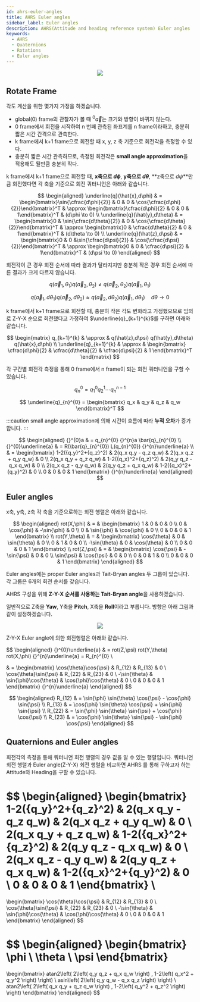 ```yaml
---
id: ahrs-euler-angles
title: AHRS Euler angles
sidebar_label: Euler angles
description: AHRS(Attitude and heading reference system) Euler angles
keywords:
  - AHRS
  - Quaternions
  - Rotations
  - Euler angles
---
```



<center>
	<img src={useBaseUrl("img/etc/project/ahrs/ahrs-euler-angles-rotation.png")} />
</center>

## Rotate Frame

각도 계산을 위한 몇가지 가정을 하겠습니다.

- global(0) frame의 관찰자가 볼 때 ${}^{0}\vec{a}$는 크기와 방향이 바뀌지 않는다.
- 0 frame에서 회전을 시작하여 n 번째 관측된 좌표계를 n frame이라하고, 충분히 짧은 시간 간격으로 관측한다.
- k frame에서 k+1 frame으로 회전할 때 x, y, z 축 기준으로 회전각을 측정할 수 있다.
- 충분히 짧은 시간 관측하므로, 측정된 회전각은 **small angle approximation**을 적용해도 될만큼 충분히 작다.

k frame에서 k+1 frame으로 회전할 때, **x축으로 $d\phi$**, **y축으로 $d\theta$**, **z축으로 $d\psi$**만큼 회전했다면 각 축을 기준으로 회전 쿼터니언은 아래와 같습니다.

$$
\begin{aligned}
\underline{q}(\hat{x},d\phi)
& = \begin{bmatrix}\sin{\cfrac{d\phi}{2}} & 0 & 0 & \cos{\cfrac{d\phi}{2}}\end{bmatrix}^T
& \approx \begin{bmatrix}\cfrac{d\phi}{2} & 0 & 0 & 1\end{bmatrix}^T
& (d\phi \to 0)
\\
\underline{q}(\hat{y},d\theta)
& = \begin{bmatrix}0 & \sin{\cfrac{d\theta}{2}} & 0 & \cos{\cfrac{d\theta}{2}}\end{bmatrix}^T
& \approx \begin{bmatrix}0 & \cfrac{d\theta}{2} & 0 & 1\end{bmatrix}^T
& (d\theta \to 0)
\\
\underline{q}(\hat{z},d\psi)
& = \begin{bmatrix}0 & 0 &\sin{\cfrac{d\psi}{2}} & \cos{\cfrac{d\psi}{2}}\end{bmatrix}^T
& \approx \begin{bmatrix}0 & 0 & \cfrac{d\psi}{2} & 1\end{bmatrix}^T
& (d\psi \to 0)
\end{aligned}
$$

회전각이 큰 경우 회전 순서에 따라 결과가 달라지지만 충분히 작은 경우 회전 순서에 따른 결과가 크게 다르지 않습니다.

$$
q(\vec{a}_{1},\theta_{1}) q(\vec{a}_{2},\theta_{2}) \neq q(\vec{a}_{2},\theta_{2}) q(\vec{a}_{1},\theta_{1})
$$

$$
q(\vec{a}_{1},d\theta_{1}) q(\vec{a}_{2},d\theta_{2}) \approx q(\vec{a}_{2},d\theta_{2}) q(\vec{a}_{1},d\theta_{1}) \quad d\theta \to 0
$$

k frame에서 k+1 frame으로 회전할 때, 충분히 작은 각도 변화라고 가정했으므로 임의로 Z-Y-X 순으로 회전했다고 가정하여 $\underline{q}_{k+1}^{k}$를 구하면 아래와 같습니다.

$$
\begin{matrix}
q_{k+1}^{k} & \approx & q(\hat{z},d\psi) q(\hat{y},d\theta) q(\hat{x},d\phi) \\
\underline{q}_{k+1}^{k} & \approx &
  \begin{bmatrix}
  \cfrac{d\phi}{2} & \cfrac{d\theta}{2} & \cfrac{d\psi}{2} & 1
  \end{bmatrix}^T
\end{matrix}
$$

각 구간별 회전각 측정을 통해 0 frame에서 n frame이 되는 회전 쿼터니언을 구할 수 있습니다.

$$
q_{n}^{0} = q_{1}^{0} q_{2}^{1} \cdots q_{n}^{n-1}
$$

$$
\underline{q}_{n}^{0} = \begin{bmatrix} q_x & q_y & q_z & q_w \end{bmatrix}^T
$$

:::caution
small angle approximation에 의해 시간이 흐름에 따라 **누적 오차**가 증가합니다.
:::

$$
\begin{aligned}
{}^{0}a & = q_{n}^{0} {}^{n}a \bar{q}_{n}^{0}
\\
{}^{0}\underline{a} & = R(\bar{q}_{n}^{0}) L(q_{n}^{0}) {}^{n}\underline{a}
\\
& = \begin{bmatrix}
1-2({q_y}^2+{q_z}^2)  &  2(q_x q_y - q_z q_w)  &  2(q_x q_z + q_y q_w)  &  0  \\
2(q_x q_y + q_z q_w)  &  1-2({q_x}^2+{q_z}^2)  &  2(q_y q_z - q_x q_w)  &  0  \\
2(q_x q_z - q_y q_w)  &  2(q_y q_z + q_x q_w)  &  1-2({q_x}^2+{q_y}^2)  &  0  \\
0  &  0  &  0  &  1
\end{bmatrix} {}^{n}\underline{a}
\end{aligned}
$$

## Euler angles

x축, y축, z축 각 축을 기준으로하는 회전 행렬은 아래와 같습니다.

$$
\begin{aligned}
rot(X,\phi) & = &
\begin{bmatrix}
1 & 0 & 0 & 0
\\
0 & \cos{\phi} & -\sin{\phi} & 0
\\
0 & \sin{\phi} & \cos{\phi} & 0
\\
0 & 0 & 0 & 1
\end{bmatrix}
\\
rot(Y,\theta) & = &
\begin{bmatrix}
\cos{\theta} & 0 & \sin{\theta} & 0
\\
0 & 1 & 0 & 0
\\
-\sin{\theta} & 0 & \cos{\theta} & 0
\\
0 & 0 & 0 & 1
\end{bmatrix}
\\
rot(Z,\psi) & = &
\begin{bmatrix}
\cos{\psi} & -\sin{\psi} & 0 & 0
\\
\sin{\psi} & \cos{\psi} & 0 & 0
\\
0 & 0 & 1 & 0
\\
0 & 0 & 0 & 1
\end{bmatrix}
\end{aligned}
$$

Euler angles에는 proper Euler angles과 Tait-Bryan angles 두 그룹이 있습니다. 각 그룹은 6개의 회전 순서를 갖습니다.

AHRS 구성을 위해 **Z-Y-X 순서를 사용하는 Tait-Bryan angle**을 사용하겠습니다.

일반적으로 Z축을 **Yaw**, Y축을 **Pitch**, X축을 **Roll**이라고 부릅니다. 방향은 아래 그림과 같이 설정하겠습니다.

<center>
	<img src={useBaseUrl("img/etc/project/ahrs/ahrs-euler-angles-axis.png")} />
</center>

Z-Y-X Euler angle에 의한 회전행렬은 아래와 같습니다.

$$
\begin{aligned}
{}^{0}\underline{a}
& = rot(Z,\psi) rot(Y,\theta) rot(X,\phi) {}^{n}\underline{a} = R_{n}^{0}
\\

& = \begin{bmatrix}
\cos{\theta}\cos{\psi}  &  R_{12}  &  R_{13}  &  0  \\
\cos{\theta}\sin{\psi}  &  R_{22}  &  R_{23}  &  0  \\
-\sin{\theta}  &  \sin{\phi}\cos{\theta}  &  \cos{\phi}\cos{\theta}  &  0  \\
0  &  0  &  0  &  1
\end{bmatrix} {}^{n}\underline{a}
\end{aligned}
$$

$$
\begin{aligned}
R_{12} & = \sin{\phi} \sin{\theta} \cos{\psi} - \cos{\phi} \sin{\psi}
\\
R_{13} & = \cos{\phi} \sin{\theta} \cos{\psi} + \sin{\phi} \sin{\psi}
\\
R_{22} & = \sin{\phi} \sin{\theta} \sin{\psi} + \cos{\phi} \cos{\psi}
\\
R_{23} & = \cos{\phi} \sin{\theta} \sin{\psi} - \sin{\phi} \cos{\psi}
\end{aligned}
$$

## Quaternions and Euler angles

회전각의 측정을 통해 쿼터니언 회전 행렬의 경우 값을 알 수 있는 행렬입니다. 쿼터니언 회전 행렬과 Euler angle(Z-Y-X) 회전 행렬을 비교하면 AHRS 를 통해 구하고자 하는 Attitude와 Heading을 구할 수 있습니다.

$$
\begin{aligned}
\begin{bmatrix}
1-2({q_y}^2+{q_z}^2)  &  2(q_x q_y - q_z q_w)  &  2(q_x q_z + q_y q_w)  &  0  \\
2(q_x q_y + q_z q_w)  &  1-2({q_x}^2+{q_z}^2)  &  2(q_y q_z - q_x q_w)  &  0  \\
2(q_x q_z - q_y q_w)  &  2(q_y q_z + q_x q_w)  &  1-2({q_x}^2+{q_y}^2)  &  0  \\
0  &  0  &  0  &  1
\end{bmatrix} \\
=
\begin{bmatrix}
\cos{\theta}\cos{\psi}  &  R_{12}  &  R_{13}  &  0  \\
\cos{\theta}\sin{\psi}  &  R_{22}  &  R_{23}  &  0  \\
-\sin{\theta}  &  \sin{\phi}\cos{\theta}  &  \cos{\phi}\cos{\theta}  &  0  \\
0  &  0  &  0  &  1
\end{bmatrix}
\end{aligned}
$$

$$
\begin{aligned}
\begin{bmatrix} \phi \\ \theta \\ \psi \end{bmatrix}
=
\begin{bmatrix}
atan2\left( 2\left( q_y q_z + q_x q_w \right) , 1-2\left( q_x^2 + q_y^2 \right) \right)
\\
asin\left( 2\left( q_y q_w - q_x q_z \right) \right)
\\
atan2\left( 2\left( q_x q_y + q_z q_w \right) , 1-2\left( q_y^2 + q_z^2 \right) \right)
\end{bmatrix}
\end{aligned}
$$

